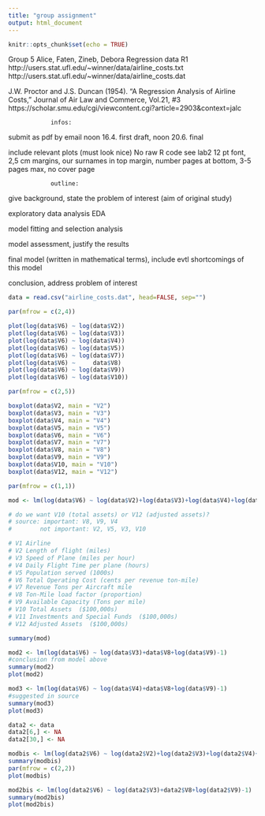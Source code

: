 ---
title: "group assignment"
output: html_document
---

```{r setup, include=FALSE}
knitr::opts_chunk$set(echo = TRUE)
```

Group 5
Alice, Faten, Zineb, Debora
Regression data R1
http://users.stat.ufl.edu/~winner/data/airline_costs.txt
http://users.stat.ufl.edu/~winner/data/airline_costs.dat

J.W. Proctor and J.S. Duncan (1954). "A Regression Analysis
of Airline Costs," Journal of Air Law and Commerce, Vol.21, #3
https://scholar.smu.edu/cgi/viewcontent.cgi?article=2903&context=jalc


                infos:

submit as pdf by email noon 16.4. first draft, noon 20.6. final

include relevant plots (must look nice)
No raw R code
see lab2
12 pt font, 2,5 cm margins, our surnames in top margin, number pages at bottom, 3-5 pages max, no cover page
 


                outline: 

give background, state the problem of interest (aim of original study)

exploratory data analysis EDA

model fitting and selection analysis

model assessment, justify the results

final model (written in mathematical terms), include evtl shortcomings of this model 

conclusion, address problem of interest

```{r plot}

data = read.csv("airline_costs.dat", head=FALSE, sep="")

par(mfrow = c(2,4))

plot(log(data$V6) ~ log(data$V2))
plot(log(data$V6) ~ log(data$V3))
plot(log(data$V6) ~ log(data$V4))
plot(log(data$V6) ~ log(data$V5))
plot(log(data$V6) ~ log(data$V7))
plot(log(data$V6) ~     data$V8)
plot(log(data$V6) ~ log(data$V9))
plot(log(data$V6) ~ log(data$V10))

```


```{r boxplots}

par(mfrow = c(2,5))

boxplot(data$V2, main = "V2")
boxplot(data$V3, main = "V3")
boxplot(data$V4, main = "V4")
boxplot(data$V5, main = "V5")
boxplot(data$V6, main = "V6")
boxplot(data$V7, main = "V7")
boxplot(data$V8, main = "V8")
boxplot(data$V9, main = "V9")
boxplot(data$V10, main = "V10")
boxplot(data$V12, main = "V12")

par(mfrow = c(1,1))

```

```{r log model}

mod <- lm(log(data$V6) ~ log(data$V2)+log(data$V3)+log(data$V4)+log(data$V5)+data$V8+log(data$V9)+log(data$V10)-1)

# do we want V10 (total assets) or V12 (adjusted assets)?
# source: important: V8, V9, V4
#        not important: V2, V5, V3, V10

# V1 Airline
# V2 Length of flight (miles)         
# V3 Speed of Plane (miles per hour)  
# V4 Daily Flight Time per plane (hours)
# V5 Population served (1000s)        
# V6 Total Operating Cost (cents per revenue ton-mile)
# V7 Revenue Tons per Aircraft mile
# V8 Ton-Mile load factor (proportion)  
# V9 Available Capacity (Tons per mile)  
# V10 Total Assets  ($100,000s)         
# V11 Investments and Special Funds  ($100,000s)
# V12 Adjusted Assets  ($100,000s)

summary(mod)
```


```{r smaller models}
mod2 <- lm(log(data$V6) ~ log(data$V3)+data$V8+log(data$V9)-1)
#conclusion from model above
summary(mod2)
plot(mod2)

mod3 <- lm(log(data$V6) ~ log(data$V4)+data$V8+log(data$V9)-1)
#suggested in source
summary(mod3)
plot(mod3)
```


```{r without influential obervation}
data2 <- data
data2[6,] <- NA
data2[30,] <- NA

modbis <- lm(log(data2$V6) ~ log(data2$V2)+log(data2$V3)+log(data2$V4)+log(data2$V5)+data2$V8+log(data2$V9)+log(data2$V10)-1)
summary(modbis)
par(mfrow = c(2,2))
plot(modbis)

mod2bis <- lm(log(data2$V6) ~ log(data2$V3)+data2$V8+log(data2$V9)-1)
summary(mod2bis)
plot(mod2bis)
```






